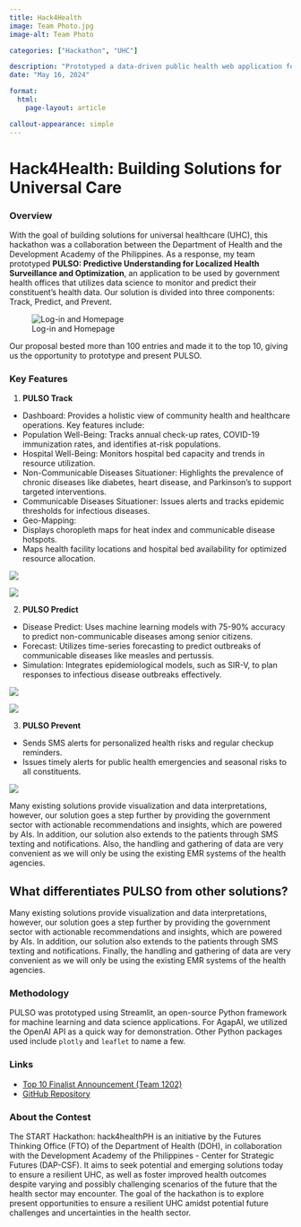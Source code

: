 ```yaml
---
title: Hack4Health
image: Team Photo.jpg
image-alt: Team Photo

categories: ["Hackathon", "UHC"]

description: "Prototyped a data-driven public health web application for LGUs under 48 hours."
date: "May 16, 2024"

format: 
  html:
    page-layout: article

callout-appearance: simple
---
```


# Hack4Health: Building Solutions for Universal Care

### Overview

With the goal of building solutions for universal healthcare (UHC), this hackathon was a collaboration between the Department of Health and the Development Academy of the Philippines. As a response, my team prototyped **PULSO: Predictive Understanding for Localized Health Surveillance and Optimization**, an application to be used by government health offices that utilizes data science to monitor and predict their constituent’s health data. Our solution is divided into three components: Track, Predict, and Prevent.

![Log-in and Homepage](Login%20and%20Home.png)

Our proposal bested more than 100 entries and made it to the top 10, giving us the opportunity to prototype and present PULSO.


### Key Features

1. **PULSO Track**
- Dashboard: Provides a holistic view of community health and healthcare operations. Key features include:
- Population Well-Being: Tracks annual check-up rates, COVID-19 immunization rates, and identifies at-risk populations.
- Hospital Well-Being: Monitors hospital bed capacity and trends in resource utilization.
- Non-Communicable Diseases Situationer: Highlights the prevalence of chronic diseases like diabetes, heart disease, and Parkinson’s to support targeted interventions.
- Communicable Diseases Situationer: Issues alerts and tracks epidemic thresholds for infectious diseases.
- Geo-Mapping:
- Displays choropleth maps for heat index and communicable disease hotspots.
- Maps health facility locations and hospital bed availability for optimized resource allocation.

::: {layout-nrow=2 layout-valign="bottom"}
![](PULSO%20Track%201.png)

![](PULSO%20Track%202.png)
:::

2. **PULSO Predict**
- Disease Predict: Uses machine learning models with 75-90% accuracy to predict non-communicable diseases among senior citizens.
- Forecast: Utilizes time-series forecasting to predict outbreaks of communicable diseases like measles and pertussis.
- Simulation: Integrates epidemiological models, such as SIR-V, to plan responses to infectious disease outbreaks effectively.

::: {layout-nrow=2 layout-valign="bottom"}
![](PULSO%20Predict%201.png)

![](PULSO%20Predict%202.png)
:::

3. **PULSO Prevent**
- Sends SMS alerts for personalized health risks and regular checkup reminders.
- Issues timely alerts for public health emergencies and seasonal risks to all constituents.

![](PULSO%20Prevent.png)


Many existing solutions provide visualization and data interpretations, however, our solution goes a step further by providing the government sector with actionable recommendations and insights, which are powered by AIs. 
In addition, our solution also extends to the patients through SMS texting and notifications.
Also, the handling and gathering of data are very convenient as we will only be using the existing EMR systems of the health agencies.

::: {.callout-tip}
## What differentiates PULSO from other solutions?

Many existing solutions provide visualization and data interpretations, however, our solution goes a step further by providing the government sector with actionable recommendations and insights, which are powered by AIs.  In addition, our solution also extends to the patients through SMS texting and notifications. Finally, the handling and gathering of data are very convenient as we will only be using the existing EMR systems of the health agencies.

:::

### Methodology

PULSO was prototyped using Streamlit, an open-source Python framework for machine learning and data science applications. For AgapAI, we utilized the OpenAI API as a quick way for demonstration. Other Python packages used include `plotly` and `leaflet` to name a few.


### Links

- [Top 10 Finalist Announcement (Team 1202)](https://www.facebook.com/share/p/1Y8zbUUFZm/)
- [GitHub Repository](https://github.com/eltgnd/pulso-hack4health)

### About the Contest

The START Hackathon: hack4healthPH is an initiative by the Futures Thinking Office (FTO) of the Department of Health (DOH), in collaboration with the Development Academy of the Philippines - Center for Strategic Futures (DAP-CSF). It aims to seek potential and emerging solutions today to ensure a resilient UHC, as well as foster improved health outcomes despite varying and possibly challenging scenarios of the future that the health sector may encounter. The goal of the hackathon is to explore present opportunities to ensure a resilient UHC amidst potential future challenges and uncertainties in the health sector. 
